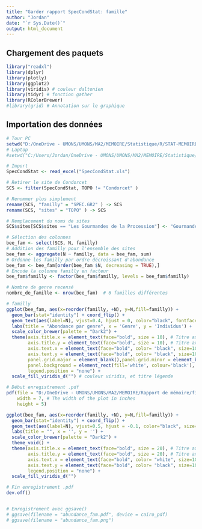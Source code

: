 ```yaml
---
title: "Garder rapport SpecCondStat: famille"
author: "Jordan"
date: "`r Sys.Date()`"
output: html_document
---
```


## Chargement des paquets

```r
library("readxl") 
library(dplyr)
library(plotly)
library(ggplot2)
library(viridis) # couleur daltonien
library(tidyr) # fonction gather
library(RColorBrewer)
#library(grid) # Annotation sur le graphique

```

## Importation des données
```r
# Tour PC
setwd("D:/OneDrive - UMONS/UMONS/MA2/MEMOIRE/Statistique/R/STAT-MEMOIRE/RAW2")
# Laptop
#setwd("C:/Users/Jordan/OneDrive - UMONS/UMONS/MA2/MEMOIRE/Statistique/R/STAT-MEMOIRE/RAW2")

# Import
SpecCondStat <- read_excel("SpecCondStat.xls")
```


```r
# Retirer le site de Condorcet
SCS <- filter(SpecCondStat, TOPO != "Condorcet" )

# Renommer plus simplement
rename(SCS, "familly" = "SPEC.GR2" ) -> SCS
rename(SCS, "sites" = "TOPO" ) -> SCS

# Remplacement du noms de sites
SCS$sites[SCS$sites == "Les Gourmandes de la Procession"] <- "Gourmandes de la Procession"
```

```r
# Sélection des colonnes
bee_fam <- select(SCS, N, familly)
# Addition des familly pour l'ensemble des sites
bee_fam <- aggregate(N ~ familly, data = bee_fam, sum)
# Ordonne les familly par ordre décroissant d'abondance
bee_fam <- bee_fam[order(bee_fam $N, decreasing = TRUE),]
# Encode la colonne familly en facteur
bee_fam$familly <- factor(bee_fam$familly, levels = bee_fam$familly)

# Nombre de genre recensé
nombre_de_famille <- nrow(bee_fam)  # 6 familles différentes
```

```r
# familly
ggplot(bee_fam, aes(x=reorder(familly, +N), y=N,fill=familly)) +
  geom_bar(stat="identity") + coord_flip() + 
  geom_text(aes(label=N), vjust=0.4, hjust = 0, color="black", fontface = "bold", size=3.5) +
  labs(title = "Abondance par genre", x = 'Genre', y = 'Individus') +
  scale_color_brewer(palette = "Dark2") +
  theme(axis.title.x = element_text(face="bold", size = 10), # Titre axe x
        axis.title.y = element_text(face="bold", size = 10), # Titre axe y
        axis.text.x = element_text(face="bold", color= "black", size=10, hjust=0), # Echelle x
        axis.text.y = element_text(face="bold", color= "black", size=10), # Echelle y
        panel.grid.major = element_blank(),panel.grid.minor = element_blank(),
        panel.background = element_rect(fill='white', colour='black'),
        legend.position = "none") +
  scale_fill_viridis_d("") # couleur viridis, et titre légende
```

```r
# Début enregistrement .pdf
pdf(file = "D:/OneDrive - UMONS/UMONS/MA2/MEMOIRE/Rapport de mémoire/figure/abundance_familly.pdf",   # The directory you want to save the file in
    width = 7, # The width of the plot in inches
    height = 5)

ggplot(bee_fam, aes(x=reorder(familly, +N), y=N,fill=familly)) +
  geom_bar(stat="identity") + coord_flip() + 
  geom_text(aes(label=N), vjust=0.5, hjust = -0.1, color="black", size=3.5, fontface = "bold") +
  labs(title = "", x = '', y = '') +
  scale_color_brewer(palette = "Dark2") +
  theme_void() +
  theme(axis.title.x = element_text(face="bold", size = 20), # Titre axe x
        axis.title.y = element_text(face="bold", size = 20), # Titre axe y
        axis.text.x = element_text(face="bold", color= "white", size=10, hjust=0), # Echelle x
        axis.text.y = element_text(face="bold", color= "black", size=10), # Echelle y
        legend.position = "none") +
  scale_fill_viridis_d("")

# Fin enregistrement .pdf
dev.off()


# Enregistrement avec ggsave()
# ggsave(filename = "abundance_fam.pdf", device = cairo_pdf)
# ggsave(filename = "abundance_fam.png")
```


